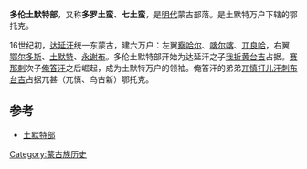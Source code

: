 '''多伦土默特部'''，又称'''多罗土蛮'''、'''七土蛮'''，是[[明代|明代]]蒙古部落。是土默特万户下辖的鄂托克。

16世纪初，[[达延汗|达延汗]]统一东蒙古，建六万户：左翼[[察哈尔|察哈尔]]、[[喀尔喀|喀尔喀]]、[[兀良哈|兀良哈]]，右翼[[鄂尔多斯|鄂尔多斯]]、[[土默特|土默特]]、[[永谢布|永谢布]]。多伦土默特部开始为达延汗之子[[阿尔苏博罗特|我折黄台吉]]占据。[[赛那剌|赛那剌]]次子[[俺答汗|俺答汗]]之后崛起，成为土默特万户的领袖。俺答汗的弟弟[[拉布克台吉|兀慎打儿汗刺布台吉]]占据兀甚（兀慎、乌古新）鄂托克。
{{蒙古族}}
==参考==
*[[土默特部|土默特部]]

[[Category:蒙古族历史|Category:蒙古族历史]]
